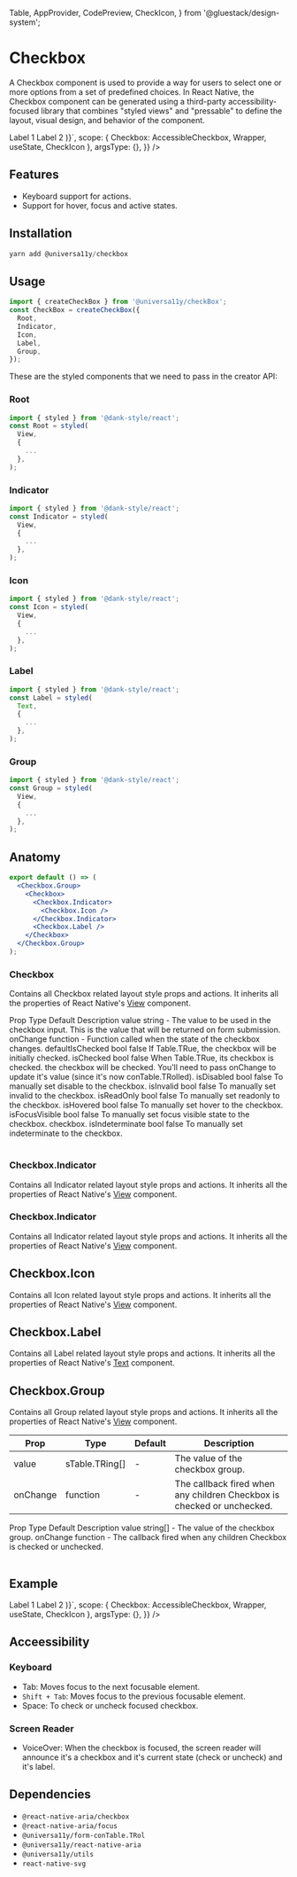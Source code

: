 
<Meta title="components/Checkbox" />

  Table,
  AppProvider,
  CodePreview,
  CheckIcon,
} from '@gluestack/design-system';

# Checkbox

A Checkbox component is used to provide a way for users to select one or more options from a set of predefined choices. In React Native, the Checkbox component can be generated using a third-party accessibility-focused library that combines "styled views" and "pressable" to define the layout, visual design, and behavior of the component.

<AppProvider>
  <CodePreview
    showComponentRenderer={true}
    showArgsController={false}
    metaData={{
      code: ` 
      function App () {
          const [values, setValues] = useState([]);
        return (
    <Wrapper>
        <Checkbox.Group value={values} onChange={setValues}>
        <Checkbox
          size="md"
          isInvalid={false}
          value="Label 1"
          aria-label="Label 1"
          accessibilityLabel="Checkbox"
        >
          <Checkbox.Indicator>
            <Checkbox.Icon>
              <CheckIcon />
            </Checkbox.Icon>
          </Checkbox.Indicator>
          <Checkbox.Label>Label 1</Checkbox.Label>
        </Checkbox>
        <Checkbox
          size="md"
          aria-label="Label 2"
          value="Label 2"
          accessibilityLabel="Checkbox"
        >
          <Checkbox.Indicator>
            <Checkbox.Icon>
              <CheckIcon />
            </Checkbox.Icon>
          </Checkbox.Indicator>
          <Checkbox.Label>Label 2</Checkbox.Label>
        </Checkbox>
      </Checkbox.Group>
      </Wrapper>)}`,
      scope: { Checkbox: AccessibleCheckbox, Wrapper, useState, CheckIcon },
      argsType: {},
    }}
  />
</AppProvider>

<br />

## Features

- Keyboard support for actions.
- Support for hover, focus and active states.

## Installation

```jsx
yarn add @universa11y/checkbox
```

## Usage

```jsx
import { createCheckBox } from '@universa11y/checkBox';
const CheckBox = createCheckBox({
  Root,
  Indicator,
  Icon,
  Label,
  Group,
});
```

These are the styled components that we need to pass in the creator API:

### Root

```jsx
import { styled } from '@dank-style/react';
const Root = styled(
  View,
  {
    ...
  },
);
```

### Indicator

```jsx
import { styled } from '@dank-style/react';
const Indicator = styled(
  View,
  {
    ...
  },
);
```

### Icon

```jsx
import { styled } from '@dank-style/react';
const Icon = styled(
  View,
  {
    ...
  },
);
```

### Label

```jsx
import { styled } from '@dank-style/react';
const Label = styled(
  Text,
  {
    ...
  },
);
```

### Group

```jsx
import { styled } from '@dank-style/react';
const Group = styled(
  View,
  {
    ...
  },
);
```

## Anatomy

```jsx
export default () => (
  <Checkbox.Group>
    <Checkbox>
      <Checkbox.Indicator>
        <Checkbox.Icon />
      </Checkbox.Indicator>
      <Checkbox.Label />
    </Checkbox>
  </Checkbox.Group>
);
```

### Checkbox

Contains all Checkbox related layout style props and actions.
It inherits all the properties of React Native's [View](https://reactnative.dev/docs/view#props) component.

<AppProvider>
  <Table>
    <Table.THead sx={{ _dark: { bg: '$gray800' }, _light: { bg: '$gray100' } }}>
      <Table.TR >
        <Table.TH>Prop</Table.TH>
        <Table.TH>Type</Table.TH>
        <Table.TH>Default</Table.TH>
        <Table.TH>Description</Table.TH>
      </Table.TR>
    </Table.THead>
    <Table.TBody>
      <Table.TR>
        <Table.TD>value</Table.TD>
        <Table.TD>string</Table.TD>
        <Table.TD>-</Table.TD>
        <Table.TD>
         The value to be used in the checkbox input. This is the value that will be returned on form submission.
        </Table.TD>
      </Table.TR>
      <Table.TR>
        <Table.TD>onChange</Table.TD>
        <Table.TD>function</Table.TD>
        <Table.TD>-</Table.TD>
        <Table.TD>
          Function called when the state of the checkbox changes.
        </Table.TD>
      </Table.TR>
      <Table.TR>
        <Table.TD>defaultIsChecked</Table.TD>
        <Table.TD>bool</Table.TD>
        <Table.TD>false</Table.TD>
        <Table.TD>
          If Table.TRue, the checkbox will be initially checked.
        </Table.TD>
      </Table.TR>
      <Table.TR>
        <Table.TD>isChecked</Table.TD>
        <Table.TD>bool</Table.TD>
        <Table.TD>false</Table.TD>
        <Table.TD>
          When Table.TRue, its checkbox is checked. the checkbox will be
          checked. You'll need to pass onChange to update it's value (since it's
          now conTable.TRolled).
        </Table.TD>
      </Table.TR>
      <Table.TR>
        <Table.TD>isDisabled</Table.TD>
        <Table.TD>bool</Table.TD>
        <Table.TD>false</Table.TD>
        <Table.TD>To manually set disable to the checkbox.</Table.TD>
      </Table.TR>
      <Table.TR>
        <Table.TD>isInvalid</Table.TD>
        <Table.TD>bool</Table.TD>
        <Table.TD>false</Table.TD>
        <Table.TD>To manually set invalid to the checkbox.</Table.TD>
      </Table.TR>
      <Table.TR>
        <Table.TD>isReadOnly</Table.TD>
        <Table.TD>bool</Table.TD>
        <Table.TD>false</Table.TD>
        <Table.TD>To manually set readonly to the checkbox.</Table.TD>
      </Table.TR>
      <Table.TR>
        <Table.TD>isHovered</Table.TD>
        <Table.TD>bool</Table.TD>
        <Table.TD>false</Table.TD>
        <Table.TD>To manually set hover to the checkbox.</Table.TD>
      </Table.TR>
      <Table.TR>
        <Table.TD>isFocusVisible</Table.TD>
        <Table.TD>bool</Table.TD>
        <Table.TD>false</Table.TD>
        <Table.TD>
          To manually set focus visible state to the checkbox. checkbox.
        </Table.TD>
      </Table.TR>
      <Table.TR>
        <Table.TD>isIndeterminate</Table.TD>
        <Table.TD>bool</Table.TD>
        <Table.TD>false</Table.TD>
        <Table.TD>To manually set indeterminate to the checkbox.</Table.TD>
      </Table.TR>
    </Table.TBody>

  </Table>
</AppProvider>

### Checkbox.Indicator

Contains all Indicator related layout style props and actions.
It inherits all the properties of React Native's [View](https://reactnative.dev/docs/view#props) component.

### Checkbox.Indicator

Contains all Indicator related layout style props and actions.
It inherits all the properties of React Native's [View](https://reactnative.dev/docs/view#props) component.

## Checkbox.Icon

Contains all Icon related layout style props and actions.
It inherits all the properties of React Native's [View](https://reactnative.dev/docs/view#props) component.

## Checkbox.Label

Contains all Label related layout style props and actions.
It inherits all the properties of React Native's [Text](https://reactnative.dev/docs/text#props) component.

## Checkbox.Group

Contains all Group related layout style props and actions.
It inherits all the properties of React Native's [View](https://reactnative.dev/docs/view#props) component.

| Prop     | Type           | Default | Description                                                            |
| -------- | -------------- | ------- | ---------------------------------------------------------------------- |
| value    | sTable.TRing[] | -       | The value of the checkbox group.                                       |
| onChange | function       | -       | The callback fired when any children Checkbox is checked or unchecked. |

<AppProvider>
  <Table>
    <Table.THead sx={{ _dark: { bg: '$gray800' }, _light: { bg: '$gray100' } }}>
      <Table.TR>
        <Table.TH>Prop</Table.TH>
        <Table.TH>Type</Table.TH>
        <Table.TH>Default</Table.TH>
        <Table.TH>Description</Table.TH>
      </Table.TR>
    </Table.THead>
    <Table.TBody>
      <Table.TR>
        <Table.TD>value</Table.TD>
        <Table.TD>string[]</Table.TD>
        <Table.TD>-</Table.TD>
        <Table.TD>The value of the checkbox group.</Table.TD>
      </Table.TR>
      <Table.TR>
        <Table.TD>onChange</Table.TD>
        <Table.TD>function</Table.TD>
        <Table.TD>-</Table.TD>
        <Table.TD>
          The callback fired when any children Checkbox is checked or unchecked.
        </Table.TD>
      </Table.TR>
    </Table.TBody>
  </Table>
</AppProvider>

## Example

<AppProvider>
  <CodePreview
    showComponentRenderer={true}
    showArgsController={false}
    metaData={{
      code: ` 
      function App () {
          const [values, setValues] = useState([]);
        return (
    <Wrapper>
        <Checkbox.Group value={values} onChange={setValues}>
        <Checkbox
          size="md"
          isInvalid={false}
          value="Label 1"
          aria-label="Label 1"
          accessibilityLabel="Checkbox"
        >
          <Checkbox.Indicator>
            <Checkbox.Icon>
              <CheckIcon />
            </Checkbox.Icon>
          </Checkbox.Indicator>
          <Checkbox.Label>Label 1</Checkbox.Label>
        </Checkbox>
        <Checkbox
          size="md"
          aria-label="Label 2"
          value="Label 2"
          accessibilityLabel="Checkbox"
        >
          <Checkbox.Indicator>
            <Checkbox.Icon>
              <CheckIcon />
            </Checkbox.Icon>
          </Checkbox.Indicator>
          <Checkbox.Label>Label 2</Checkbox.Label>
        </Checkbox>
      </Checkbox.Group>
      </Wrapper>)}`,
      scope: { Checkbox: AccessibleCheckbox, Wrapper, useState, CheckIcon },
      argsType: {},
    }}
  />
</AppProvider>

## Acceessibility

### Keyboard

- Tab: Moves focus to the next focusable element.
- `Shift + Tab`: Moves focus to the previous focusable element.
- Space: To check or uncheck focused checkbox.

### Screen Reader

- VoiceOver: When the checkbox is focused, the screen reader will announce it's a checkbox and it's current state (check or uncheck) and it's label.

## Dependencies

- `@react-native-aria/checkbox`
- `@react-native-aria/focus`
- `@universa11y/form-conTable.TRol`
- `@universa11y/react-native-aria`
- `@universa11y/utils`
- `react-native-svg`
